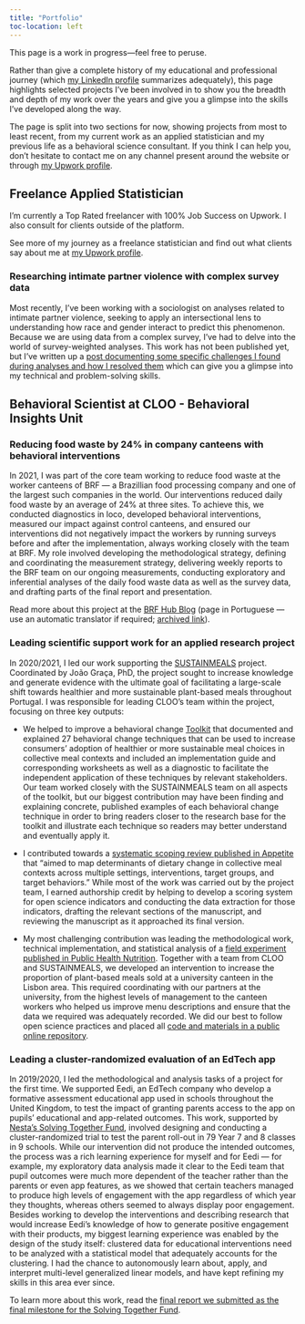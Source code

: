 ```yaml
---
title: "Portfolio"
toc-location: left
---
```


This page is a work in progress—feel free to peruse.

Rather than give a complete history of my educational and professional journey (which [my LinkedIn profile](https://www.linkedin.com/in/vascobrazao/) summarizes adequately), this page highlights selected projects I've been involved in to show you the breadth and depth of my work over the years and give you a glimpse into the skills I've developed along the way.

The page is split into two sections for now, showing projects from most to least recent, from my current work as an applied statistician and my previous life as a behavioral science consultant. If you think I can help you, don't hesitate to contact me on any channel present around the website or through [my Upwork profile](https://www.upwork.com/freelancers/~010ee2f24d43313103).

## Freelance Applied Statistician

I'm currently a Top Rated freelancer with 100% Job Success on Upwork. I also consult for clients outside of the platform.

::: column-margin
::: {.callout-note appearance="minimal"}
See more of my journey as a freelance statistician and find out what clients say about me at [my Upwork profile](https://www.upwork.com/freelancers/~010ee2f24d43313103).
:::
:::

### Researching intimate partner violence with complex survey data
Most recently, I've been working with a sociologist on analyses related to intimate partner violence, seeking to apply an intersectional lens to understanding how race and gender interact to predict this phenomenon. Because we are using data from a complex survey, I've had to delve into the world of survey-weighted analyses. This work has not been published yet, but I’ve written up a [post documenting some specific challenges I found during analyses and how I resolved them](https://vbrazao.github.io/blog/posts/2023-12-21_mediation-weighted-glm/) which can give you a glimpse into my technical and problem-solving skills.

## Behavioral Scientist at CLOO - Behavioral Insights Unit

### Reducing food waste by 24% in company canteens with behavioral interventions
In 2021, I was part of the core team working to reduce food waste at the worker canteens of BRF — a Brazillian food processing company and one of the largest such companies in the world. Our interventions reduced daily food waste by an average of 24% at three sites. To achieve this, we conducted diagnostics in loco, developed behavioral interventions, measured our impact against control canteens, and ensured our interventions did not negatively impact the workers by running surveys before and after the implementation, always working closely with the team at BRF. My role involved developing the methodological strategy, defining and coordinating the measurement strategy, delivering weekly reports to the BRF team on our ongoing measurements, conducting exploratory and inferential analyses of the daily food waste data as well as the survey data, and drafting parts of the final report and presentation.

::: column-margin
::: {.callout-note appearance="minimal"}
Read more about this project at the [BRF Hub Blog](https://www.hubbrf.com/blog/cases-de-sucesso/brf-reduz-24-do-desperdicio-alimentar-diario-em-seus-restaurantes/) (page in Portuguese — use an automatic translator if required; [archived link](https://web.archive.org/web/20240520112712/https://www.hubbrf.com/blog/cases-de-sucesso/brf-reduz-24-do-desperdicio-alimentar-diario-em-seus-restaurantes/)).
:::
:::

### Leading scientific support work for an applied research project
In 2020/2021, I led our work supporting the [SUSTAINMEALS](https://www.sustainmeals.org/projeto?lang=en) project. Coordinated by João Graça, PhD, the project sought to increase knowledge and generate evidence with the ultimate goal of facilitating a large-scale shift towards healthier and more sustainable plant-based meals throughout Portugal. I was responsible for leading CLOO’s team within the project, focusing on three key outputs:

-   We helped to improve a behavioral change [Toolkit](https://www.sustainmeals.org/toolkit?lang=en) that documented and explained 27 behavioral change techniques that can be used to increase consumers’ adoption of healthier or more sustainable meal choices in collective meal contexts and included an implementation guide and corresponding worksheets as well as a diagnostic to facilitate the independent application of these techniques by relevant stakeholders. Our team worked closely with the SUSTAINMEALS team on all aspects of the toolkit, but our biggest contribution may have been finding and explaining concrete, published examples of each behavioral change technique in order to bring readers closer to the research base for the toolkit and illustrate each technique so readers may better understand and eventually apply it.

-   I contributed towards a [systematic scoping review published in Appetite](https://www.sciencedirect.com/science/article/pii/S0195666323001502) that “aimed to map determinants of dietary change in collective meal contexts across multiple settings, interventions, target groups, and target behaviors.” While most of the work was carried out by the project team, I earned authorship credit by helping to develop a scoring system for open science indicators and conducting the data extraction for those indicators, drafting the relevant sections of the manuscript, and reviewing the manuscript as it approached its final version.

-   My most challenging contribution was leading the methodological work, technical implementation, and statistical analysis of a [field experiment published in Public Health Nutrition](https://www.cambridge.org/core/journals/public-health-nutrition/article/promoting-plantbased-eating-in-meatcentric-meal-contexts-a-field-study/92B765BD49ABBED76C7498AB7984A7B0). Together with a team from CLOO and SUSTAINMEALS, we developed an intervention to increase the proportion of plant-based meals sold at a university canteen in the Lisbon area. This required coordinating with our partners at the university, from the highest levels of management to the canteen workers who helped us improve menu descriptions and ensure that the data we required was adequately recorded. We did our best to follow open science practices and placed all [code and materials in a public online repository](https://osf.io/nuhkv/).

### Leading a cluster-randomized evaluation of an EdTech app
In 2019/2020, I led the methodological and analysis tasks of a project for the first time. We supported Eedi, an EdTech company who develop a formative assessment educational app used in schools throughout the United Kingdom, to test the impact of granting parents access to the app on pupils’ educational and app-related outcomes. This work, supported by [Nesta’s Solving Together Fund](https://www.nesta.org.uk/blog/solving-together-helping-parents-to-support-their-childs-maths-education/), involved designing and conducting a cluster-randomized trial to test the parent roll-out in 79 Year 7 and 8 classes in 9 schools. While our intervention did not produce the intended outcomes, the process was a rich learning experience for myself and for Eedi — for example, my exploratory data analysis made it clear to the Eedi team that pupil outcomes were much more dependent of the teacher rather than the parents or even app features, as we showed that certain teachers managed to produce high levels of engagement with the app regardless of which year they thoughts, whereas others seemed to always display poor engagement. Besides working to develop the interventions and describing research that would increase Eedi’s knowledge of how to generate positive engagement with their products, my biggest learning experience was enabled by the design of the study itself: clustered data for educational interventions need to be analyzed with a statistical model that adequately accounts for the clustering. I had the chance to autonomously learn about, apply, and interpret multi-level generalized linear models, and have kept refining my skills in this area ever since.

::: column-margin
::: {.callout-note appearance="minimal"}
To learn more about this work, read the [final report we submitted as the final milestone for the Solving Together Fund](https://res.cloudinary.com/upwork-fp/image/upload/v1674465028/profile/portfolio/778625175288537088/a63k7fwmslupqlxjrzsh.pdf).
:::
:::
